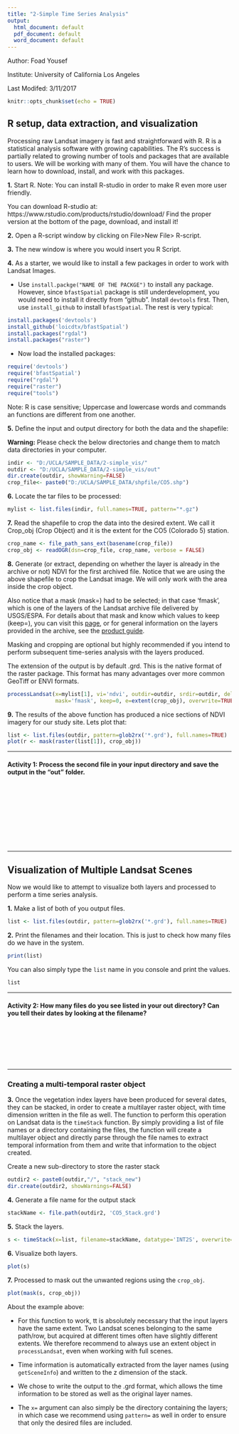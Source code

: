 ```yaml
---
title: "2-Simple Time Series Analysis"
output:
  html_document: default
  pdf_document: default
  word_document: default
---
```


Author: Foad Yousef

Institute: University of California Los Angeles

Last Modifed: 3/11/2017

\newpage

```r
knitr::opts_chunk$set(echo = TRUE)
```

## R setup, data extraction, and visualization

Processing raw Landsat imagery is fast and straightforward with R. R is a statistical analysis software with growing capabilities. The R's success is partially related to growing number of tools and packages that are available to users. We will be working with many of them. You will have the chance to learn how to download, install, and work with this packages. 

**1.**	Start R. Note: You can install R-studio in order to make R even more user friendly. 

You can download R-studio at: https://www.rstudio.com/products/rstudio/download/
Find the proper version at the bottom of the page, download, and install it!

**2.**	Open a R-script window by clicking on File>New File> R-script.

**3.**	The new window is where you would insert you R Script. 

**4.**	As a starter, we would like to install a few packages in order to work with Landsat Images.

  +	Use `install.packge("NAME OF THE PACKGE")` to install any package. However, since `bfastSpatial` package is  still underdevelopment, you would need to install it directly from "github". Install `devtools` first. Then, use `install_github` to install `bfastSpatial`. The rest is very typical:

```r
install.packages('devtools')
install_github('loicdtx/bfastSpatial')
install.packages("rgdal")
install.packages("raster")
```
  + Now load the installed packages:

```r
require('devtools')
require('bfastSpatial')
require("rgdal")
require("raster")
require("tools")
```

Note: R is case sensitive; Uppercase and lowercase words and commands an functions are different from one another. 

**5.**  Define the input and output directory for both the data and the shapefile:

**Warning:** Please check the below directories and change them to match data directories in your computer.

```r
indir <- "D:/UCLA/SAMPLE_DATA/2-simple_vis/"
outdir <- "D:/UCLA/SAMPLE_DATA/2-simple_vis/out"
dir.create(outdir, showWarning=FALSE)
crop_file<- paste0("D:/UCLA/SAMPLE_DATA/shpfile/CO5.shp")
```

**6.**	Locate the tar files to be processed:
```r
mylist <- list.files(indir, full.names=TRUE, pattern="*.gz")
```

**7.**  Read the shapefile to crop the data into the desired extent. We call it Crop_obj (Crop Object) and it is the extent for the CO5 (Colorado 5) station. 

```r
crop_name <- file_path_sans_ext(basename(crop_file))
crop_obj <- readOGR(dsn=crop_file, crop_name, verbose = FALSE)
```

**8.**  Generate (or extract, depending on whether the layer is already in the archive or not) NDVI for the first archived file. Notice that we are using the above shapefile to crop the Landsat image. We will only work with the area inside the crop object. 

Also notice that a mask (mask=) had to be selected; in that case 'fmask', which is one of the layers of the Landsat archive file delivered by USGS/ESPA. For details about that mask and know which values to keep (keep=), you can visit this [page](https://github.com/usgs-eros/espa-cloud-masking), or for general information on the layers provided in the archive, see the [product guide](https://landsat.usgs.gov/sites/default/files/documents/espa_odi_userguide.pdf).

Masking and cropping are optional but highly recommended if you intend to perform subsequent time-series analysis with the layers produced.

The extension of the output is by default .grd. This is the native format of the raster package. This format has many advantages over more common GeoTiff or ENVI formats.

```r
processLandsat(x=mylist[1], vi='ndvi', outdir=outdir, srdir=outdir, delete=TRUE, 
               mask='fmask', keep=0, e=extent(crop_obj), overwrite=TRUE)
```

**9.** The results of the above function has produced a nice sections of NDVI imagery for our study site. Lets plot that: 

<!--include=TRUE, message=FALSE, fig.width=3.5, fig.height=3-->

```r
list <- list.files(outdir, pattern=glob2rx('*.grd'), full.names=TRUE)
plot(r <- mask(raster(list[1]), crop_obj))
```

  ----------------------------------------------------------------------

#### Activity 1: Process the second file in your input directory and save the output in the "out" folder.

<br>
<br>
<br>
<br>
<br>
<br>
<br>
<br>

  ----------------------------------------------------------------------

## Visualization of Multiple Landsat Scenes


Now we would like to attempt to visualize both layers and processed to perform a time series analysis.

**1.** Make a list of both of you output files.

```r
list <- list.files(outdir, pattern=glob2rx('*.grd'), full.names=TRUE)
```

**2.** Print the filenames and their location. This is just to check how many files do we have in the system.

```r
print(list)
```

You can also simply type the `list` name in you console and print the values.

```r
list
```

  ---------------------------------------------------------------------
  
#### Activity 2: How many files do you see listed in your out directory? Can you tell their dates by looking at the filename?

<br>
<br>
<br>
<br>
<br>

  ---------------------------------------------------------------------

### Creating a multi-temporal raster object

**3.** Once the vegetation index layers have been produced for several dates, they can be stacked, in order to create a multilayer raster object, with time dimension written in the file as well. The function to perform this operation on Landsat data is the `timeStack` function. By simply providing a list of file names or a directory containing the files, the function will create a multilayer object and directly parse through the file names to extract temporal information from them and write that information to the object created.

Create a new sub-directory to store the raster stack

```r

outdir2 <- paste0(outdir,"/", "stack_new")
dir.create(outdir2, showWarnings=FALSE)
```


**4.** Generate a file name for the output stack

```r
stackName <- file.path(outdir2, 'CO5_Stack.grd')
```

**5.** Stack the layers. 

```r
s <- timeStack(x=list, filename=stackName, datatype='INT2S', overwrite=TRUE)
```


**6.** Visualize both layers.

```r
plot(s)
```


**7.** Processed to mask out the unwanted regions using the `crop_obj`. 

```r
plot(mask(s, crop_obj))
```

About the example above:

  + For this function to work, tt is absolutely necessary that the input layers have the same extent. Two Landsat scenes belonging to the same path/row, but acquired at different times often have slightly different extents. We therefore recommend to always use an extent object in `processLandsat`, even when working with full scenes.
  
  + Time information is automatically extracted from the layer names (using `getSceneInfo`) and written to the z dimension of the stack.
  
  + We chose to write the output to the .grd format, which allows the time information to be stored as well as the original layer names.
  
  + The `x=` argument can also simply be the directory containing the layers; in which case we recommend using `pattern=` as well in order to ensure that only the desired files are included.